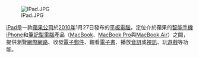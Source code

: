 [[File:IPad.JPG|right]]

[[iPad|iPad]]是一款[[蘋果公司|蘋果公司]]於[[2010年|2010年]]1月27日發布的[[平板電腦|平板電腦]]，定位介於蘋果的[[智能手機|智能手機]][[iPhone|iPhone]]和[[筆記型電腦|筆記型電腦]]產品（[[MacBook|MacBook]]、[[MacBook_Pro|MacBook Pro]]與[[MacBook_Air|MacBook Air]]）之間，提供瀏覽[[網際網路|網際網路]]、收發[[電子郵件|電子郵件]]、觀看[[電子書|電子書]]、播放[[音訊|音訊]]或[[視訊|視訊]]、玩[[遊戲|遊戲]]等功能。